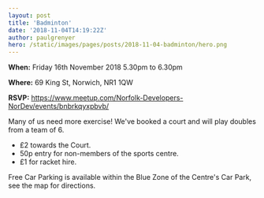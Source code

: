 ```yaml
---
layout: post
title: 'Badminton'
date: '2018-11-04T14:19:22Z'
author: paulgrenyer
hero: /static/images/pages/posts/2018-11-04-badminton/hero.png
---
```


**When:** Friday 16th November 2018 5.30pm to 6.30pm

**Where:** 69 King St, Norwich, NR1 1QW

**RSVP:** <https://www.meetup.com/Norfolk-Developers-NorDev/events/bnbrkqyxpbvb/>

Many of us need more exercise! We've booked a court and will play doubles from a team of 6.

- £2 towards the Court.
- 50p entry for non-members of the sports centre.
- £1 for racket hire.

Free Car Parking is available within the Blue Zone of the Centre's Car Park, see the map for directions.